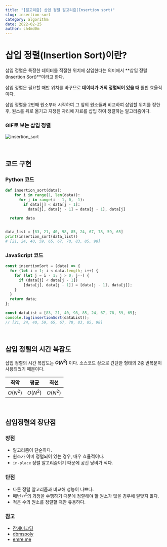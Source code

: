 ```yaml
---
title: "[알고리즘] 삽입 정렬 알고리즘(Insertion sort)"
slug: insertion-sort
category: algorithm
date: 2022-02-25
author: ch4md0m
---
```


# 삽입 정렬(Insertion Sort)이란?

삽입 정렬은 특정한 데이터를 적절한 위치에 삽입한다는 의미에서 **삽입 정렬(Insertion Sort)**이라고 한다.

삽입 정렬은 필요할 때만 위치를 바꾸므로 **데이터가 거의 정렬되어 있을 때** 훨씬 효율적이다.

삽입 정렬을 2번째 원소부터 시작하여 그 앞의 원소들과 비교하여 삽입할 위치를 정한 후, 원소를 뒤로 옮기고 지정된 자리에 자료를 삽입 하여 정렬하는 알고리즘이다.

### GIF로 보는 삽입 정렬

![insertion_sort](./image/insertion_sort.gif)

<br />

## 코드 구현

### Python 코드

```python
def insertion_sort(data):
    for i in range(1, len(data)):
      for j in range(i - 1, 0, -1):
        if data[j] < data[j - 1]:
          data[j], data[j - 1] = data[j - 1], data[j]

  return data


data_list = [83, 21, 40, 98, 85, 24, 67, 78, 59, 65]
print(insertion_sort(data_list))
# [21, 24, 40, 59, 65, 67, 78, 83, 85, 98]
```

### JavaScript 코드

```jsx
const insertionSort = (data) => {
  for (let i = 1; i < data.length; i++) {
    for (let j = i - 1; j > 0; j--) {
      if (data[j] < data[j - 1])
        [data[j], data[j - 1]] = [data[j - 1], data[j]];
    }
  }
  return data;
};

const dataList = [83, 21, 40, 98, 85, 24, 67, 78, 59, 65];
console.log(insertionSort(dataList));
// [21, 24, 40, 59, 65, 67, 78, 83, 85, 98]
```

<br />

## 삽입 정렬의 시간 복잡도

삽입 정렬의 시간 복잡도는 **$O(N^2)$** 이다. 소스코드 상으로 간단한 형태의 2중 반복문이 사용되었기 때문이다.

| 최악     | 평균     | 최선     |
| -------- | -------- | -------- |
| $O(N^2)$ | $O(N^2)$ | $O(N^2)$ |

<br />

## 삽입정렬의 장단점

### 장점

- 알고리즘이 단순하다.
- 원소가 이미 정렬되어 있는 경우, 매우 효율적이다.
- `in-place` 정렬 알고리즘이기 때문에 공간 낭비가 적다.

### 단점

- 다른 정렬 알고리즘과 비교해 성능이 나쁘다.
- 매번 $n^2$의 과정을 수행하기 때문에 정렬해야 할 원소가 많을 경우에 알맞지 않다.
- 적은 수의 원소를 정렬할 때만 유용하다.

### 참고

- [잔재미코딩](https://www.fun-coding.org/)
- [dbmspoly](http://dbmspoly.blogspot.com/p/advantage-disadvantages-of-sort.html)
- [emre.me](https://emre.me/algorithms/sorting-algorithms/)
